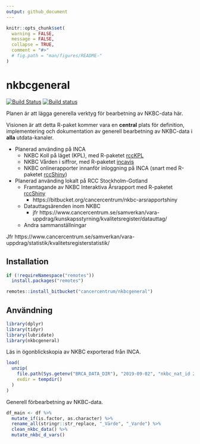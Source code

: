 ```yaml
---
output: github_document
---
```


<!-- README.md är genererad från README.Rmd. Vänligen redigera den filen. -->

```r
knitr::opts_chunk$set(
  warning = FALSE,
  message = FALSE,
  collapse = TRUE,
  comment = "#>"
  # fig.path = "man/figures/README-"
)
```

# nkbcgeneral

[![Build Status](https://travis-ci.org/oc1lojo/nkbcgeneral.svg?branch=master)](https://travis-ci.org/oc1lojo/nkbcgeneral)
[![Build status](https://ci.appveyor.com/api/projects/status/6sejow2uewcd5t03/branch/master?svg=true)](https://ci.appveyor.com/project/oc1lojo/nkbcgeneral/branch/master)

Planen är att lägga generella verktyg för bearbetning av NKBC-data här.

Visionen är att detta R-paket kommer vara en **central** plats för definition, implementering och dokumentation av generell bearbetning av NKBC-data i **alla** utdata-kanaler.

- Planerad använding på INCA
  - NKBC Koll på läget (KPL), 
    med R-paketet [rccKPL](https://bitbucket.org/cancercentrum/rcckpl)
  - NKBC Vården i siffror, 
    med R-paketet [incavis](https://bitbucket.org/cancercentrum/incavis)
  - NKBC onlinerapporter innanför inloggning på INCA (snart med R-paketet [rccShiny](https://bitbucket.org/cancercentrum/rccshiny))
- Planerad använding lokalt på RCC Stockholm-Gotland
  - Framtagande av NKBC Interaktiva Årsrapport med R-paketet [rccShiny](https://bitbucket.org/cancercentrum/rccshiny)
    - https://bitbucket.org/cancercentrum/nkbc-arsrapportshiny
  - Datauttagsärenden inom NKBC
    - jfr https://www.cancercentrum.se/samverkan/vara-uppdrag/kunskapsstyrning/kvalitetsregister/datauttag/
  - Andra sammanställningar

Jfr https://www.cancercentrum.se/samverkan/vara-uppdrag/statistik/kvalitetsregisterstatistik/

## Installation

```r
if (!requireNamespace("remotes"))
  install.packages("remotes")

remotes::install_bitbucket("cancercentrum/nkbcgeneral")
```

## Användning

```r
library(dplyr)
library(tidyr)
library(lubridate)
library(nkbcgeneral)
```

Läs in ögonblickskopia av NKBC exporterad från INCA.

```r
load(
  unzip(
    file.path(Sys.getenv("BRCA_DATA_DIR"), "2019-09-02", "nkbc_nat_id 2019-09-02 09-02-35.zip"),
    exdir = tempdir()
  )
)
```

Generell förbearbetning av NKBC-data.

```r
df_main <- df %>%
  mutate_if(is.factor, as.character) %>%
  rename_all(stringr::str_replace, "_Värde", "_Varde") %>%
  clean_nkbc_data() %>%
  mutate_nkbc_d_vars()
```

